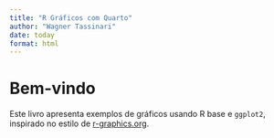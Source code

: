 ```yaml
---
title: "R Gráficos com Quarto"
author: "Wagner Tassinari"
date: today
format: html
---
```


# Bem-vindo

Este livro apresenta exemplos de gráficos usando R base e `ggplot2`, inspirado no estilo de [r-graphics.org](https://r-graphics.org).

